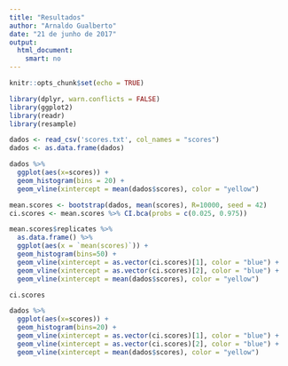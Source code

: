 ```yaml
---
title: "Resultados"
author: "Arnaldo Gualberto"
date: "21 de junho de 2017"
output: 
  html_document:
    smart: no
---
```


```r
knitr::opts_chunk$set(echo = TRUE)
```

```r
library(dplyr, warn.conflicts = FALSE)
library(ggplot2)
library(readr)
library(resample)
```

```r
dados <- read_csv('scores.txt', col_names = "scores")
dados <- as.data.frame(dados)
```

```r
dados %>%
  ggplot(aes(x=scores)) +
  geom_histogram(bins = 20) +
  geom_vline(xintercept = mean(dados$scores), color = "yellow")
```


```r
mean.scores <- bootstrap(dados, mean(scores), R=10000, seed = 42)
ci.scores <- mean.scores %>% CI.bca(probs = c(0.025, 0.975))

mean.scores$replicates %>%
  as.data.frame() %>%
  ggplot(aes(x = `mean(scores)`)) +
  geom_histogram(bins=50) +
  geom_vline(xintercept = as.vector(ci.scores)[1], color = "blue") +
  geom_vline(xintercept = as.vector(ci.scores)[2], color = "blue") +
  geom_vline(xintercept = mean(dados$scores), color = "yellow")

ci.scores
```

```r
dados %>%
  ggplot(aes(x=scores)) +
  geom_histogram(bins=20) +
  geom_vline(xintercept = as.vector(ci.scores)[1], color = "blue") +
  geom_vline(xintercept = as.vector(ci.scores)[2], color = "blue") +
  geom_vline(xintercept = mean(dados$scores), color = "yellow")
```


